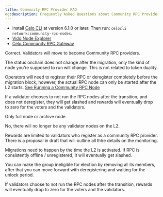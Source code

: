 ```yaml
---
title: Community RPC Provider FAQ
og:description: Frequently Asked Questions about Community RPC Providers
---
```


<AccordionGroup>
<Accordion title="Where can I see all the Community RPC Providers?">

- Install [Celo CLI](/cli/index) at version 6.1.0 or later. Then run: `celocli network:community-rpc-nodes`.
- [Vido Node Explorer](https://dev.vido.atalma.io/celo/rpc)
- [Celo Community RPC Gateway](https://celo-community.org/)
</Accordion>

<Accordion title="After the migration, validators will no longer validate any blocks, but they’ll still hold CELO, receive delegations, and vote on governance, is that correct?">

Correct. Validators will move to become Community RPC providers.
</Accordion>

<Accordion title="Does migrating a validator node to an RPC node automatically transfers the stake? Is that enabled by the token duality mechanism?">

The status onchain does not change after the migration, only the kind of node you’re supposed to run will change. This is not related to token duality.
</Accordion>

<Accordion title="Can operators migrate after the hardfork (i.e. register an RPC node after March 26th, 3:00AM UTC)?">

Operators will need to register their RPC or deregister completely before the migration block, however, the actual RPC node can only be started after the L2 starts.
[See Running a Community RPC Node](/contribute-to-celo/community-rpc-nodes/community-rpc-node)
</Accordion>

<Accordion title="Are there any penalties, of any kind, for validators who chose not to migrate/register RPC nodes? Slashing, jailing, any impact on staked funds?">

If a validator chooses to not run the RPC nodes after the transition, and does not deregister, they will get slashed and rewards will eventually drop to zero for the voters and the validators.
</Accordion>

<Accordion title="In order to fulfill the role of an RPC provider, does the RPC node need to be a full node, an archive node, or a L1 legacy node?">

Only full node or archive node.
</Accordion>

<Accordion title="For those who do not migrate, do they continue operating as validators alongside RPC nodes, just without any validating responsibilities?">

No, there will no longer be any validator nodes on the L2. 
</Accordion>

<Accordion title="How will rewards be distributed after the hard fork, will earnings be limited to delegators (stakers) and RPC node operators? ">
  
Rewards are limited to validators who register as a community RPC provider. There is a proposal in draft that will outline all thhe details on the monitoring.
</Accordion>

<Accordion title="What will happen to the staked CELO if a validator does not migrate the validator node by March March 26th, 3:00AM UTC?">

Migrations need to happen by the time the L2 is activated. If RPC is consistently offline / unregistered, it will eventually get slashed.
</Accordion>

<Accordion title="If validators who haven’t migrated are subject to slashing, would they need to deregister their validator before the hard fork?">

You can make the group ineligible for election by removing all its members, after that you can move forward with deregistering and waiting for the unlock period.
</Accordion>

<Accordion title="Are there penalties for validators who choose not to migrate to RPC nodes, can they remain in their current state and continue earning rewards from their staked CELO?">

If validators choose to not run the RPC nodes after the transition, rewards will eventually drop to zero for the voters and the validators.
</Accordion>
</AccordionGroup>